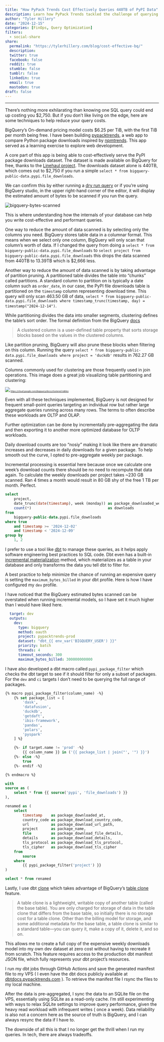 ```yaml
---
title: "How PyPack Trends Cost Effectively Queries 440TB of PyPI Data"
description: Learn how PyPack Trends tackled the challenge of querying 440TB of PyPI data without breaking the bank.
author: "Tyler Hillery"
date: "2024-12-15"
categories: [FinOps, Query Optimization]
filters:
  - social-share
share:
  permalink: "https://tylerhillery.com/blog/cost-effective-bq/"
  description:
  twitter: true
  facebook: false
  reddit: true
  stumble: false
  tumblr: false
  linkedin: true
  email: true
  mastodon: true
draft: false 
---
```


------------------------------------------------------------------------

There's nothing more exhilarating than knowing one SQL query could end up costing you $2,750. But if you don't like living on the edge, here are some techniques to help reduce your query costs.

BigQuery's On-demand pricing model costs $6.25 per TiB, with the first TiB per month being free. I have been building [pypacktrends](pypacktrends.com), a web app to compare Python package downloads inspired by [npmtrends](npmtrends.com). This app served as a learning exercise to explore web development. 

A core part of this app is being able to cost-effectively serve the PyPI package downloads dataset. The dataset is made available on BigQuery for free, thanks to the [Linehaul project](https://packaging.python.org/en/latest/guides/analyzing-pypi-package-downloads/#public-dataset). The downloads dataset alone is 440TB, which comes out to $2,750 if you run a simple `select * from bigquery-public-data.pypi.file_downloads`. 

We can confirm this by either running a [dry run query](https://cloud.google.com/bigquery/docs/samples/bigquery-query-dry-run) or if you're using BigQuery studio, in the upper right-hand corner of the editor, it will display the estimated amount of bytes to be scanned if you run the query.

<img src="../../assets/images/bq-bytes-scanned.png" alt="bigquery-bytes-scanned"  />

This is where understanding how the internals of your database can help you write cost-effective and performant queries. 

One way to reduce the amount of data scanned is by selecting only the columns you need. BigQuery stores table data in a columnar format. This means when we select only one column, BigQuery will only scan that column's worth of data. If I changed the query from doing a `select * from bigquery-public-data.pypi.file_downloads` to `select project from bigquery-public-data.pypi.file_downloads` this drops the data scanned from 440TB to 13.39TB which is $2,666 less.

Another way to reduce the amount of data scanned is by taking advantage of partition pruning. A partitioned table divides the table into "chunks" called partitions. A standard column to partition on is typically a date column such as `order_date`, in our case, the PyPI file downloads table is partitioned on the `timestamp` column representing download time. This query will only scan 463.50 GB of data, `select * from bigquery-public-data.pypi.file_downloads where timestamp_trunc(timestamp, day) = timestamp("2024-12-14")`. 

While partitioning divides the data into smaller segments, clustering defines the table's sort order. The formal definition from the BigQuery [docs](https://cloud.google.com/bigquery/docs/clustered-tables)

> A clustered column is a user-defined table property that sorts storage blocks based on the values in the clustered columns.

Like partition pruning, BigQuery will also prune these blocks when filtering on this column. Running the query `select * from bigquery-public-data.pypi.file_downloads where project = 'duckdb'` results in 762.27 GB scanned. 

Columns commonly used for clustering are those frequently used in join operations. This image does a great job visualizing table partitioning and clustering:

::: {style="font-size: 50%;"}
![](../../assets/images/clustering-and-partitioning-tables.png)
[*https://cloud.google.com/bigquery/docs/clustered-tables*](https://cloud.google.com/bigquery/docs/clustered-tables)
:::

Even with all these techniques implemented, BigQuery is not designed for frequent small-point queries targeting an individual row but rather large aggregate queries running across many rows. The terms to often describe these workloads are OLTP and OLAP. 

Further optimization can be done by incrementally pre-aggregating the data and then exporting it to another more optimized database for OLTP workloads.

Daily download counts are too "nosiy" making it look like there are dramatic increases and decreases in daily downloads for a given package. To help smooth out the curve, I opted to pre-aggregate weekly per package.

Incremental processing is essential here because once we calculate one week's download counts there should be no need to recompute that data again. To calculate the weekly downloads per project takes ~230 GB scanned. Ran 4 times a month would result in 80 GB shy of the free 1 TB per month. Perfect.

```sql
select
    project,
    date_trunc(date(timestamp), week (monday)) as package_downloaded_week,
    count(*)                                   as downloads
from
    bigquery-public-data.pypi.file_downloads
where true
    and timestamp >= '2024-12-02'
    and timestamp < '2024-12-09'
group by
    1, 2
```

I prefer to use a tool like [dbt](https://github.com/dbt-labs/dbt-core) to manage these queries, as it helps apply software engineering best practices to SQL code. Dbt even has a built-in [incremental materialization](https://docs.getdbt.com/docs/build/incremental-models) method, which materializes as a table in your database and only transforms the data you tell dbt to filter for.

A best practice to help minimize the chance of running an expensive query is setting the `maximum_bytes_billed` in your dbt profile. Here is how I have configured my `dev` profile. 

::: {.callout-caution}
I have noticed that the BigQuery estimated bytes scanned can be overstated when running incremental models, so I have set it much higher than I would have liked here.
:::

```yml
  target: dev
  outputs:
    dev:
      type: bigquery
      method: oauth
      project: pypacktrends-prod
      dataset: "dbt_{{ env_var('BIGQUERY_USER') }}"
      priority: batch
      threads: 4
      timeout_seconds: 300
      maximum_bytes_billed: 300000000000
```

I have also developed a dbt macro called `pypi_package_filter` which checks the dbt target to see if it should filter for only a subset of packages. For the `dev` and `ci` targets I don't need to be querying the full range of packages.

```sql
{% macro pypi_package_filter(column_name) -%}
    {% set package_list = [
        'dask',
        'datafusion',
        'duckdb',
        'getdaft',
        'ibis-framework',
        'pandas',
        'polars',
        'pyspark'
    ] %}

    {%- if target.name != 'prod' -%}
        {{ column_name }} in ('{{ package_list | join("', '") }}')
    {%- else -%}
        true
    {%- endif -%}

{% endmacro %}
```

```sql
with
source as (
    select * from {{ source('pypi', 'file_downloads') }}
),

renamed as (
    select
        timestamp    as package_downloaded_at,
        country_code as package_download_country_code,
        url          as package_download_url_path,
        project      as package_name,
        file         as package_download_file_details,
        details      as package_download_details,
        tls_protocol as package_download_tls_protocol,
        tls_cipher   as package_download_tls_cipher
    from
        source
    where 
        {{ pypi_package_filter('project') }}
)

select * from renamed
```

Lastly, I use dbt [clone](https://docs.getdbt.com/reference/commands/clone) which takes advantage of BigQuery's [table clone](https://cloud.google.com/bigquery/docs/table-clones-intro) feature.

> A table clone is a lightweight, writable copy of another table (called the base table). You are only charged for storage of data in the table clone that differs from the base table, so initially there is no storage cost for a table clone. Other than the billing model for storage, and some additional metadata for the base table, a table clone is similar to a standard table—you can query it, make a copy of it, delete it, and so on.

This allows me to create a full copy of the expensive weekly downloads model into my own dev dataset at zero cost without having to recreate it from scratch. This feature requires access to the production dbt manifest JSON file, which fully represents your dbt project's resources.

I run my dbt jobs through GitHub Actions and save the generated manifest file to my VPS ( I even have the dbt docs publicly available at [dbtdocs.pypacktrends.com](https://dbtdocs.pypacktrends.com/#!/overview) ). To retrieve the manifest file I rsync the files to my local machine.

After the data is pre-aggregated, I sync the data to an SQLite file on the VPS, essentially using SQLite as a read-only cache. I'm still experimenting with ways to relax SQLite settings to improve query performance, given the heavy read workload with infrequent writes ( once a week). Data reliability is also not a concern here as the source of truth is BigQuery, and I can always resync the data if I have to. 

The downside of all this is that I no longer get the thrill when I run my queries. In tech, there are always tradeoffs. 